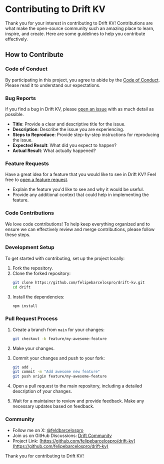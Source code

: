 # Contributing to Drift KV

Thank you for your interest in contributing to Drift KV! Contributions are what make the open-source community such an amazing place to learn, inspire, and create. Here are some guidelines to help you contribute effectively.

## How to Contribute

### Code of Conduct

By participating in this project, you agree to abide by the [Code of Conduct](CODE_OF_CONDUCT.md). Please read it to understand our expectations.

### Bug Reports

If you find a bug in Drift KV, please [open an issue](https://github.com/your-username/drift/issues) with as much detail as possible.

- **Title**: Provide a clear and descriptive title for the issue.
- **Description**: Describe the issue you are experiencing.
- **Steps to Reproduce**: Provide step-by-step instructions for reproducing the issue.
- **Expected Result**: What did you expect to happen?
- **Actual Result**: What actually happened?

### Feature Requests

Have a great idea for a feature that you would like to see in Drift KV? Feel free to [open a feature request](https://github.com/your-username/drift/issues).

- Explain the feature you'd like to see and why it would be useful.
- Provide any additional context that could help in implementing the feature.

### Code Contributions

We love code contributions! To help keep everything organized and to ensure we can effectively review and merge contributions, please follow these steps.

### Development Setup

To get started with contributing, set up the project locally:

1. Fork the repository.
2. Clone the forked repository:
   ```bash
   git clone https://github.com/felipebarcelospro/drift-kv.git
   cd drift
   ```
3. Install the dependencies:
   ```bash
   npm install
   ```

### Pull Request Process

1. Create a branch from `main` for your changes:
   ```bash
   git checkout -b feature/my-awesome-feature
   ```

2. Make your changes.

3. Commit your changes and push to your fork:
   ```bash
   git add .
   git commit -m "Add awesome new feature"
   git push origin feature/my-awesome-feature
   ```

4. Open a pull request to the main repository, including a detailed description of your changes.

5. Wait for a maintainer to review and provide feedback. Make any necessary updates based on feedback.

### Community

- Follow me on X: [@feldbarcelospro](https://x.com/feldbarcelospro)
- Join us on GitHub Discussions: [Drift Community](https://github.com/felipebarcelospro/drift-kv/discussions)
- Project Link: [https://github.com/felipebarcelospro/drift-kv](https://github.com/felipebarcelospro/drift-kv)

Thank you for contributing to Drift KV!
